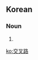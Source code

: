 ==Korean==
{{ko-hanjatab}}

===Noun===
{{ko-noun|hj|hangeul=교차로}}

# {{hanja form of|교차로|crossing, crossroad, crossway, intersection, junction}}

[[ko:交叉路]]